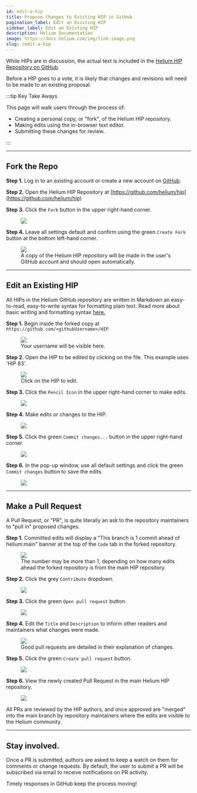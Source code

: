 ```yaml
---
id: edit-a-hip
title: Propose Changes to Existing HIP in GitHub
pagination_label: Edit an Existing HIP
sidebar_label: Edit an Existing HIP
description: Helium Documentation
image: https://docs.helium.com/img/link-image.png
slug: /edit-a-hip
---
```



While HIPs are in discussion, the actual text is included in the
[Helium HIP Repository on GitHub](https://github.com/helium/hip).

Before a HIP goes to a vote, it is likely that changes and revisions will need to be made to an
existing proposal.

:::tip Key Take Aways

This page will walk users through the process of:

- Creating a personal copy, or "fork", of the Helium HIP repository.
- Making edits using the in-browser text editor.
- Submitting these changes for review.

:::

---

## Fork the Repo

**Step 1.** Log in to an existing account or create a new account on [GitHub](https://github.com).

**Step 2.** Open the Helium HIP Repository at
[https://github.com/helium/hip](https://github.com/helium/hip)

**Step 3.** Click the `Fork` button in the upper right-hand corner.

<figure className="screensnippet-wrapper">
  <img
    src={useBaseUrl('/img/hip/edit-hip-00.png')}
    style={{ maxHeight: 800, borderRadius: '40px', padding: '14px 16px 20px' }}
  />
</figure>

**Step 4.** Leave all settings default and confirm using the green `Create Fork` button at the
bottom left-hand corner.

<figure className="screensnippet-wrapper">
  <img
    src={useBaseUrl('/img/hip/edit-hip-01.png')}
    style={{ maxHeight: 800, borderRadius: '40px', padding: '14px 16px 20px' }}
  />
  <figcaption>
    A copy of the Helium HIP repository will be made in the user's GitHub account and should open
    automatically.
  </figcaption>
</figure>

---

## Edit an Existing HIP

All HIPs in the Helium GitHub repository are written in Markdown an easy-to-read, easy-to-write
syntax for formatting plain text. Read more about basic writing and formatting syntax
[here.](https://docs.github.com/en/get-started/writing-on-github/getting-started-with-writing-and-formatting-on-github/basic-writing-and-formatting-syntax)

**Step 1.** Begin inside the forked copy at `https://github.com/<githubUsername>/HIP`

<figure className="screensnippet-wrapper">
  <img
    src={useBaseUrl('/img/hip/edit-hip-02.png')}
    style={{ maxHeight: 800, borderRadius: '40px', padding: '14px 16px 20px' }}
  />
  <figcaption>Your username will be visible here.</figcaption>
</figure>

**Step 2.** Open the HIP to be edited by clicking on the file. This example uses 'HIP 83'.

<figure className="screensnippet-wrapper">
  <img
    src={useBaseUrl('/img/hip/edit-hip-03.png')}
    style={{ maxHeight: 800, borderRadius: '40px', padding: '14px 16px 20px' }}
  />
  <figcaption>Click on the HIP to edit.</figcaption>
</figure>

**Step 3.** Click the `Pencil Icon` in the upper right-hand corner to make edits.

<figure className="screensnippet-wrapper">
  <img
    src={useBaseUrl('/img/hip/edit-hip-04.png')}
    style={{ maxHeight: 800, borderRadius: '40px', padding: '14px 16px 20px' }}
  />
</figure>

**Step 4.** Make edits or changes to the HIP.

<figure className="screensnippet-wrapper">
  <img
    src={useBaseUrl('/img/hip/edit-hip-05.png')}
    style={{ maxHeight: 800, borderRadius: '40px', padding: '14px 16px 20px' }}
  />
</figure>

**Step 5.** Click the green `Commit changes...` button in the upper right-hand corner.

<figure className="screensnippet-wrapper">
  <img
    src={useBaseUrl('/img/hip/edit-hip-05b.png')}
    style={{ maxHeight: 800, borderRadius: '40px', padding: '14px 16px 20px' }}
  />
</figure>

**Step 6.** In the pop-up window, use all default settings and click the green `Commit changes`
button to save the edits.

<figure className="screensnippet-wrapper">
  <img
    src={useBaseUrl('/img/hip/edit-hip-06.png')}
    style={{ maxHeight: 800, borderRadius: '40px', padding: '14px 16px 20px' }}
  />
</figure>

---

## Make a Pull Request

A Pull Request, or "PR", is quite literally an ask to the repository maintainers to "pull in"
proposed changes.

**Step 1.** Committed edits will display a "This branch is 1 commit ahead of helium:main" banner at
the top of the `Code` tab in the forked repository.

<figure className="screensnippet-wrapper">
  <img
    src={useBaseUrl('/img/hip/edit-hip-07.png')}
    style={{ maxHeight: 800, borderRadius: '40px', padding: '14px 16px 20px' }}
  />
  <figcaption>
    The number may be more than 1, depending on how many edits ahead the forked repository is from
    the main HIP repository.
  </figcaption>
</figure>

**Step 2.** Click the grey `Contribute` dropdown.

<figure className="screensnippet-wrapper">
  <img
    src={useBaseUrl('/img/hip/edit-hip-07b.png')}
    style={{ maxHeight: 800, borderRadius: '40px', padding: '14px 16px 20px' }}
  />
</figure>

**Step 3.** Click the green `Open pull request` button.

<figure className="screensnippet-wrapper">
  <img
    src={useBaseUrl('/img/hip/edit-hip-08.png')}
    style={{ maxHeight: 800, borderRadius: '40px', padding: '14px 16px 20px' }}
  />
</figure>

**Step 4.** Edit the `Title` and `Description` to inform other readers and maintainers what changes
were made.

<figure className="screensnippet-wrapper">
  <img
    src={useBaseUrl('/img/hip/edit-hip-09.png')}
    style={{ maxHeight: 800, borderRadius: '40px', padding: '14px 16px 20px' }}
  />
  <figcaption>Good pull requests are detailed in their explanation of changes.</figcaption>
</figure>

**Step 5.** Click the green `Create pull request` button.

<figure className="screensnippet-wrapper">
  <img
    src={useBaseUrl('/img/hip/edit-hip-09b.png')}
    style={{ maxHeight: 800, borderRadius: '40px', padding: '14px 16px 20px' }}
  />
</figure>

**Step 6.** View the newly created Pull Request in the main Helium HIP repository.

<figure className="screensnippet-wrapper">
  <img
    src={useBaseUrl('/img/hip/edit-hip-10.png')}
    style={{ maxHeight: 800, borderRadius: '40px', padding: '14px 16px 20px' }}
  />
</figure>

All PRs are reviewed by the HIP authors, and once approved are "merged" into the main branch by
repository maintainers where the edits are visible to the Helium community.

---

## Stay involved.

Once a PR is submitted, authors are asked to keep a watch on them for comments or change requests.
By default, the user to submit a PR will be subscribed via email to receive notifications on PR
activity.

Timely responses in GitHub keep the process moving!
